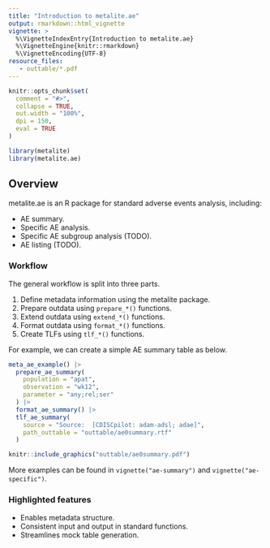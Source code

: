 ```yaml
---
title: "Introduction to metalite.ae"
output: rmarkdown::html_vignette
vignette: >
  %\VignetteIndexEntry{Introduction to metalite.ae}
  %\VignetteEngine{knitr::rmarkdown}
  %\VignetteEncoding{UTF-8}
resource_files:
   - outtable/*.pdf
---
```


```r
knitr::opts_chunk$set(
  comment = "#>",
  collapse = TRUE,
  out.width = "100%",
  dpi = 150,
  eval = TRUE
)
```

```r
library(metalite)
library(metalite.ae)
```

## Overview

metalite.ae is an R package for standard adverse events analysis, including:

- AE summary.
- Specific AE analysis.
- Specific AE subgroup analysis (TODO).
- AE listing (TODO).

### Workflow

The general workflow is split into three parts.

1. Define metadata information using the metalite package.
1. Prepare outdata using `prepare_*()` functions.
1. Extend outdata using `extend_*()` functions.
1. Format outdata using `format_*()` functions.
1. Create TLFs using `tlf_*()` functions.

For example, we can create a simple AE summary table as below.

```r
meta_ae_example() |>
  prepare_ae_summary(
    population = "apat",
    observation = "wk12",
    parameter = "any;rel;ser"
  ) |>
  format_ae_summary() |>
  tlf_ae_summary(
    source = "Source:  [CDISCpilot: adam-adsl; adae]",
    path_outtable = "outtable/ae0summary.rtf"
  )
```

```r
knitr::include_graphics("outtable/ae0summary.pdf")
```

More examples can be found in `vignette("ae-summary")` and `vignette("ae-specific")`.

### Highlighted features

- Enables metadata structure.
- Consistent input and output in standard functions.
- Streamlines mock table generation.
